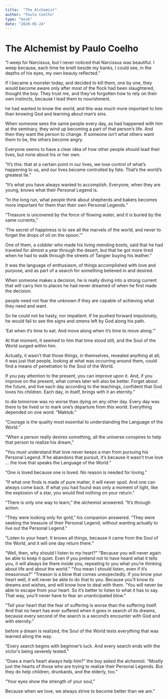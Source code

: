 ```yaml
---
title:  "The Alchemist"
author: "Paulo Coelho"
type: "book"
date: "2020-05-24"
---
```


# The Alchemist by Paulo Coelho

“I weep for Narcissus, but I never noticed that Narcissus was beautiful. I weep because, each time he knelt beside my banks, I could see, in the depths of his eyes, my own beauty reflected.”


If I became a monster today, and decided to kill them, one by one, they would become aware only after most of the flock had been slaughtered, thought the boy. They trust me, and they’ve forgotten how to rely on their own instincts, because I lead them to nourishment.


he had wanted to know the world, and this was much more important to him than knowing God and learning about man’s sins.


When someone sees the same people every day, as had happened with him at the seminary, they wind up becoming a part of that person’s life. And then they want the person to change. If someone isn’t what others want them to be, the others become angry.


Everyone seems to have a clear idea of how other people should lead their lives, but none about his or her own.


“It’s this: that at a certain point in our lives, we lose control of what’s happening to us, and our lives become controlled by fate. That’s the world’s greatest lie.”


“It’s what you have always wanted to accomplish. Everyone, when they are young, knows what their Personal Legend is.


“In the long run, what people think about shepherds and bakers becomes more important for them than their own Personal Legends.”


“Treasure is uncovered by the force of flowing water, and it is buried by the same currents,”


‘The secret of happiness is to see all the marvels of the world, and never to forget the drops of oil on the spoon.’”


One of them, a cobbler who made his living mending boots, said that he had traveled for almost a year through the desert, but that he got more tired when he had to walk through the streets of Tangier buying his leather.”


It was the language of enthusiasm, of things accomplished with love and purpose, and as part of a search for something believed in and desired.


When someone makes a decision, he is really diving into a strong current that will carry him to places he had never dreamed of when he first made the decision.


people need not fear the unknown if they are capable of achieving what they need and want.


So he could not be hasty, nor impatient. If he pushed forward impulsively, he would fail to see the signs and omens left by God along his path.


‘Eat when it’s time to eat. And move along when it’s time to move along.’”


At that moment, it seemed to him that time stood still, and the Soul of the World surged within him.


Actually, it wasn’t that those things, in themselves, revealed anything at all; it was just that people, looking at what was occurring around them, could find a means of penetration to the Soul of the World.


If you pay attention to the present, you can improve upon it. And, if you improve on the present, what comes later will also be better. Forget about the future, and live each day according to the teachings, confident that God loves his children. Each day, in itself, brings with it an eternity.”


to die tomorrow was no worse than dying on any other day. Every day was there to be lived or to mark one’s departure from this world. Everything depended on one word: “Maktub.”


“Courage is the quality most essential to understanding the Language of the World.”


“When a person really desires something, all the universe conspires to help that person to realize his dream,”


“You must understand that love never keeps a man from pursuing his Personal Legend. If he abandons that pursuit, it’s because it wasn’t true love … the love that speaks the Language of the World.”


“One is loved because one is loved. No reason is needed for loving.”


“If what one finds is made of pure matter, it will never spoil. And one can always come back. If what you had found was only a moment of light, like the explosion of a star, you would find nothing on your return.”


“There is only one way to learn,” the alchemist answered. “It’s through action.


“They were looking only for gold,” his companion answered. “They were seeking the treasure of their Personal Legend, without wanting actually to live out the Personal Legend.”


“Listen to your heart. It knows all things, because it came from the Soul of the World, and it will one day return there.”


“Well, then, why should I listen to my heart?” “Because you will never again be able to keep it quiet. Even if you pretend not to have heard what it tells you, it will always be there inside you, repeating to you what you’re thinking about life and about the world.” “You mean I should listen, even if it’s treasonous?” “Treason is a blow that comes unexpectedly. If you know your heart well, it will never be able to do that to you. Because you’ll know its dreams and wishes, and will know how to deal with them. “You will never be able to escape from your heart. So it’s better to listen to what it has to say. That way, you’ll never have to fear an unanticipated blow.”


“Tell your heart that the fear of suffering is worse than the suffering itself. And that no heart has ever suffered when it goes in search of its dreams, because every second of the search is a second’s encounter with God and with eternity.”


before a dream is realized, the Soul of the World tests everything that was learned along the way.


“Every search begins with beginner’s luck. And every search ends with the victor’s being severely tested.”


“Does a man’s heart always help him?” the boy asked the alchemist. “Mostly just the hearts of those who are trying to realize their Personal Legends. But they do help children, drunkards, and the elderly, too.”


“Your eyes show the strength of your soul,”


Because when we love, we always strive to become better than we are.”


